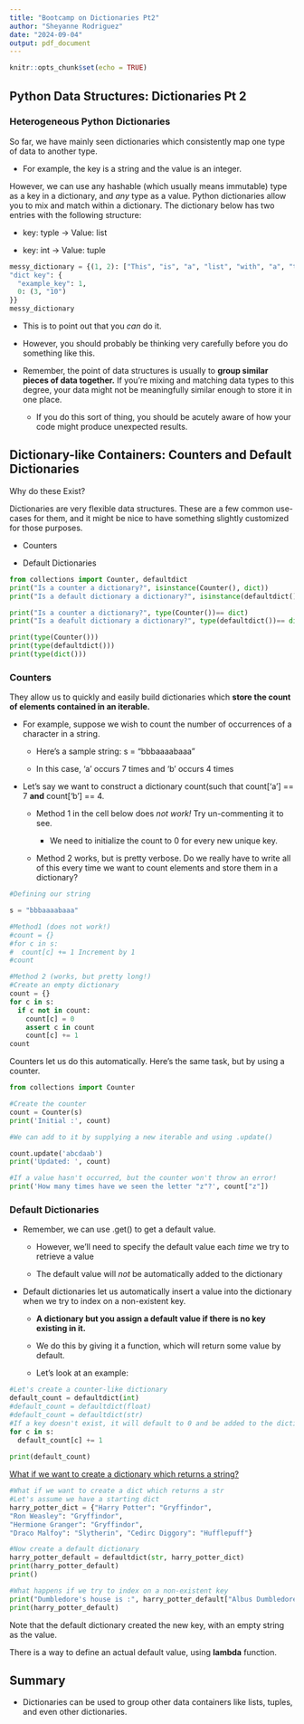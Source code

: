---
title: "Bootcamp on Dictionaries Pt2"
author: "Sheyanne Rodriguez"
date: "2024-09-04"
output: pdf_document
---

```{r setup, include=FALSE}
knitr::opts_chunk$set(echo = TRUE)
```

## Python Data Structures: Dictionaries Pt 2

### Heterogeneous Python Dictionaries

So far, we have mainly seen dictionaries which consistently map one type of data to another type.

-   For example, the key is a string and the value is an integer.

However, we can use any hashable (which usually means immutable) type as a key in a dictionary, and *any* type as a value. Python dictionaries allow you to mix and match within a dictionary. The dictionary below has two entries with the following structure:

-   key: typle -\> Value: list

-   key: int -\> Value: tuple

```{python}
messy_dictionary = {(1, 2): ["This", "is", "a", "list", "with", "a", "tuple", "key"],
"dict key": {
  "example_key": 1,
  0: (3, "10")
}}
messy_dictionary
```

-   This is to point out that you *can* do it.

-   However, you should probably be thinking very carefully before you do something like this.

-   Remember, the point of data structures is usually to **group similar pieces of data together.** If you're mixing and matching data types to this degree, your data might not be meaningfully similar enough to store it in one place.

    -   If you do this sort of thing, you should be acutely aware of how your code might produce unexpected results.

## Dictionary-like Containers: Counters and Default Dictionaries

Why do these Exist?

Dictionaries are very flexible data structures. These are a few common use-cases for them, and it might be nice to have something slightly customized for those purposes.

-   Counters

-   Default Dictionaries

```{python}
from collections import Counter, defaultdict
print("Is a counter a dictionary?", isinstance(Counter(), dict))
print("Is a default dictionary a dictionary?", isinstance(defaultdict(), dict))
```

```{python}
print("Is a counter a dictionary?", type(Counter())== dict)
print("Is a deafult dictionary a dictionary?", type(defaultdict())== dict)
```

```{python}
print(type(Counter()))
print(type(defaultdict()))
print(type(dict()))
```

### Counters

They allow us to quickly and easily build dictionaries which **store the count of elements contained in an iterable.**

-   For example, suppose we wish to count the number of occurrences of a character in a string.

    -   Here's a sample string: s = "bbbaaaabaaa"

    -   In this case, 'a' occurs 7 times and 'b' occurs 4 times

-   Let's say we want to construct a dictionary count(such that count['a'] == 7 **and** count['b'] == 4.

    -   Method 1 in the cell below does *not work!* Try un-commenting it to see.

        -   We need to initialize the count to 0 for every new unique key.

    -   Method 2 works, but is pretty verbose. Do we really have to write all of this every time we want to count elements and store them in a dictionary?

```{python}
#Defining our string

s = "bbbaaaabaaa"

#Method1 (does not work!)
#count = {}
#for c in s:
#  count[c] += 1 Increment by 1
#count

#Method 2 (works, but pretty long!)
#Create an empty dictionary
count = {}
for c in s:
  if c not in count:
    count[c] = 0
    assert c in count
    count[c] += 1
count

```

Counters let us do this automatically. Here's the same task, but by using a counter.

```{python}
from collections import Counter

#Create the counter
count = Counter(s)
print('Initial :', count)

#We can add to it by supplying a new iterable and using .update()
```

```{python}
count.update('abcdaab')
print('Updated: ', count)

#If a value hasn't occurred, but the counter won't throw an error!
print('How many times have we seen the letter "z"?', count["z"])
```

### Default Dictionaries

-   Remember, we can use .get() to get a default value.

    -   However, we'll need to specify the default value each *time* we try to retrieve a value

    -   The default value will *not* be automatically added to the dictionary

-   Default dictionaries let us automatically insert a value into the dictionary when we try to index on a non-existent key.

    -   **A dictionary but you assign a default value if there is no key existing in it.**

    -   We do this by giving it a function, which will return some value by default.

    -   Let's look at an example:

```{python}
#Let's create a counter-like dictionary
default_count = defaultdict(int)
#default_count = defaultdict(float)
#default_count = defaultdict(str)
#If a key doesn't exist, it will default to 0 and be added to the dictionary
for c in s:
  default_count[c] += 1
  
print(default_count)
```

[What if we want to create a dictionary which returns a string?]{.underline}

```{python}
#What if we want to create a dict which returns a str
#Let's assume we have a starting dict
harry_potter_dict = {"Harry Potter": "Gryffindor",
"Ron Weasley": "Gryffindor",
"Hermione Granger": "Gryffindor",
"Draco Malfoy": "Slytherin", "Cedirc Diggory": "Hufflepuff"}

#Now create a default dictionary
harry_potter_default = defaultdict(str, harry_potter_dict)
print(harry_potter_default)
print()

#What happens if we try to index on a non-existent key
print("Dumbledore's house is :", harry_potter_default["Albus Dumbledore"])
print(harry_potter_default)
```

Note that the default dictionary created the new key, with an empty string as the value.

There is a way to define an actual default value, using **lambda** function.

## Summary

-   Dictionaries can be used to group other data containers like lists, tuples, and even other dictionaries.

